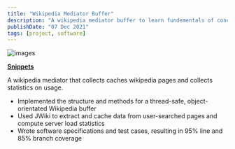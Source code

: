 ```yaml
---
title: "Wikipedia Mediator Buffer"
description: "A wikipedia mediator buffer to learn fundementals of concurrency"
publishDate: "07 Dec 2021"
tags: [project, software]
---
```


![images](../static-images/wiki-buffer.png)

[**Snippets**](https://gist.github.com/WorldofKerry/b3efc238bf4fb9f2d22ad5a04e5232d7)

A wikipedia mediator that collects caches wikipedia pages and collects statistics on usage.

- Implemented the structure and methods for a thread-safe, object-orientated Wikipedia buffer
- Used JWiki to extract and cache data from user-searched pages and compute server load statistics
- Wrote software specifications and test cases, resulting in 95% line and 85% branch coverage

